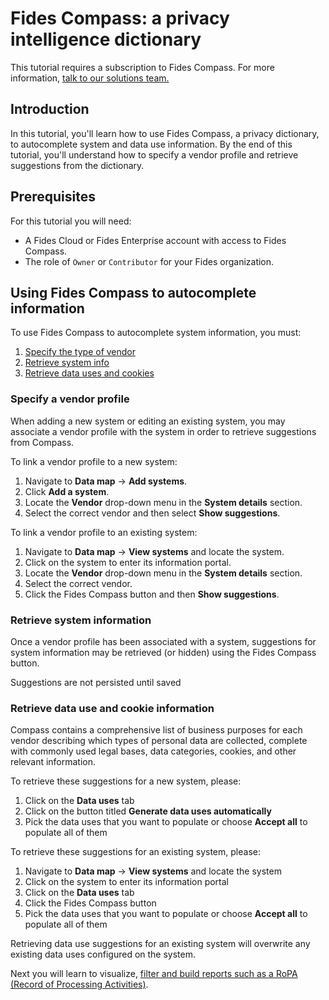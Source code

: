 
# Fides Compass: a privacy intelligence dictionary

<TutorialKey duration="4" product="Fides" topic="Data Mapping" video="true" interactive="true"/>

<Callout type="warning" emoji="⚠️"> This tutorial requires a subscription to Fides Compass. For more information, [talk to our solutions team.](https://ethyca.com/book-demo?utm_source=docs-site) </Callout>

## Introduction
In this tutorial, you'll learn how to use Fides Compass, a privacy dictionary, to autocomplete system and data use information. By the end of this tutorial, you'll understand how to specify a vendor profile and retrieve suggestions from the dictionary. 

## Prerequisites

For this tutorial you will need:

* A Fides Cloud or Fides Enterprise account with access to Fides Compass.
* The role of `Owner` or `Contributor` for your Fides organization.
                          
## Using Fides Compass to autocomplete information
To use Fides Compass to autocomplete system information, you must:
1. [Specify the type of vendor](#specify-a-vendor-profile)
2. [Retrieve system info](#retrieve-system-information)
3. [Retrieve data uses and cookies](#retrieve-data-use-and-cookie-information)


### Specify a vendor profile
When adding a new system or editing an existing system, you may associate a vendor profile with the system in order to retrieve suggestions from Compass.

To link a vendor profile to a new system:
1. Navigate to **Data map** → **Add systems**.
2. Click **Add a system**.
3. Locate the **Vendor** drop-down menu in the **System details** section.
4. Select the correct vendor and then select **Show suggestions**.

<Screenshot img="/docs/assets/img/tutorials/data-mapping/data-mapping-dictionary-add-system.gif" description="Use dictionary when adding system" />


To link a vendor profile to an existing system:
1. Navigate to **Data map** → **View systems** and locate the system.
2. Click on the system to enter its information portal.
3. Locate the **Vendor** drop-down menu in the **System details** section.
4. Select the correct vendor.
5. Click the Fides Compass button and then **Show suggestions**.

<Screenshot img="/docs/assets/img/tutorials/data-mapping/data-mapping-dictionary-update-systems.gif" description="Use dictionary when updating systems" />

### Retrieve system information
Once a vendor profile has been associated with a system, suggestions for system information may be retrieved (or hidden) using the Fides Compass button. 

<Callout emoji="" type="info">Suggestions are not persisted until saved</Callout>

<Screenshot img="/docs/assets/img/tutorials/data-mapping/data-mapping-dictionary-update-systems.gif" description="Use dictionary when updating systems" />

### Retrieve data use and cookie information
Compass contains a comprehensive list of business purposes for each vendor describing which types of personal data are collected, complete with commonly used legal bases, data categories, cookies, and other relevant information. 

To retrieve these suggestions for a new system, please:

1. Click on the **Data uses** tab
2. Click on the button titled **Generate data uses automatically**
3. Pick the data uses that you want to populate or choose **Accept all** to populate all of them

<Screenshot img="/docs/assets/img/tutorials/data-mapping/data-mapping-dictionary-add-data-uses.gif" description="Add data uses" />

To retrieve these suggestions for an existing system, please:
1. Navigate to **Data map** → **View systems** and locate the system
2. Click on the system to enter its information portal
3. Click on the **Data uses** tab
4. Click the Fides Compass button
5. Pick the data uses that you want to populate or choose **Accept all** to populate all of them


<Callout emoji="" type="warning">Retrieving data use suggestions for an existing system will overwrite any existing data uses configured on the system.</Callout>

<Screenshot img="/docs/assets/img/tutorials/data-mapping/data-mapping-dictionary-data-uses-override.gif" description="Add data uses" />


Next you will learn to visualize, [filter and build reports such as a RoPA (Record of Processing Activities)](/tutorials/data-mapping/data-mapping-reports).

